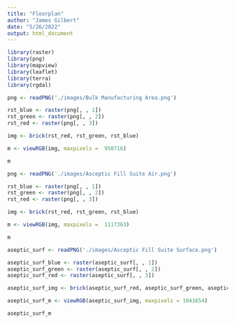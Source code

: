 ```yaml
---
title: "Floorplan"
author: "James Gilbert"
date: "5/26/2022"
output: html_document
---
```


```r
library(raster)
library(png)
library(mapview)
library(leaflet)
library(terra)
library(rgdal)
```

```r
png <- readPNG('./images/Bulk Manufacturing Area.png')

rst_blue <- raster(png[, , 1])
rst_green <- raster(png[, , 2])
rst_red <- raster(png[, , 3])

img <- brick(rst_red, rst_green, rst_blue)

m <- viewRGB(img, maxpixels =  950716)

m
```


```r
png <- readPNG('./images/Asceptic Fill Suite Air.png')

rst_blue <- raster(png[, , 1])
rst_green <- raster(png[, , 2])
rst_red <- raster(png[, , 3])

img <- brick(rst_red, rst_green, rst_blue)

m <- viewRGB(img, maxpixels =  1117363)

m
```





```r
aseptic_surf <- readPNG('./images/Asceptic Fill Suite Surface.png')

aseptic_surf_blue <- raster(aseptic_surf[, , 1])
aseptic_surf_green <- raster(aseptic_surf[, , 2])
aseptic_surf_red <- raster(aseptic_surf[, , 3])

aseptic_surf_img <- brick(aseptic_surf_red, aseptic_surf_green, aseptic_surf_blue)

aseptic_surf_m <- viewRGB(aseptic_surf_img, maxpixels = 1041654)

aseptic_surf_m
```

